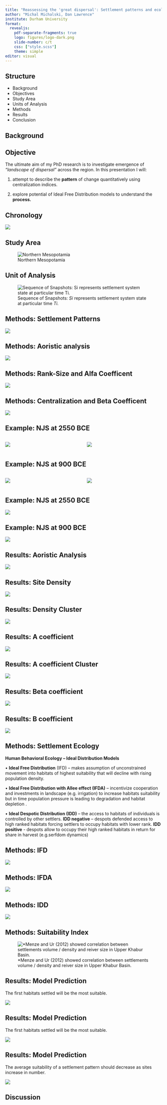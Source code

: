 ```yaml
---
title: "Reassessing the 'great dispersal': Settlement patterns and ecology under later territorial empires in the Northern Fertile Crescent."
author: "Michal Michalski, Dan Lawrence"
institute: Durham University
format:
  revealjs:
    pdf-separate-fragments: true
    logo: figures/logo-dark.png
    slide-number: c/t
    css: ["style.scss"]
    theme: simple
editor: visual
---
```


## Structure

-   Background
-   Objectives
-   Study Area
-   Units of Analysis
-   Methods
-   Results
-   Conclusion

## Background

## Objective

The ultimate aim of my PhD research is to investigate emergence of *"landscape of dispersal"* across the region. In this presentation I will:

1.  attempt to describe the **pattern** of change quantitatively using centralization indices.

2.  explore potential of Ideal Free Distribution models to understand the **process.**

## Chronology

![](figures/chronology.png){fig-align="center"}

## Study Area

![Northern Mesopotamia](figures/study_area.png){fig-align="center"}

## Unit of Analysis

![Sequence of Snapshots: *Si* represents settlement system state at particular time *Ti.*](figures/units_of_analysis.png){fig-align="center"}

## Methods: Settlement Patterns

![](figures/method_framework.png){fig-align="center"}

## Methods: Aoristic analysis

![](figures/method_aoristic.png){fig-align="center"}

## Methods: Rank-Size and Alfa Coefficent

![](figures/method_zipf.png){fig-align="center"}

## Methods: Centralization and Beta Coefficent

![](figures/method_centralization.png){fig-align="center"}

## Example: NJS at 2550 BCE

::: columns
::: {.column width="50%"}
![](figures/njs/njs_histogram_2550BCE.png)
:::

::: {.column width="50%"}
![](figures/njs/njs_ranksize_2550BCE.png)
:::
:::

## Example: NJS at 900 BCE

::: columns
::: {.column width="50%"}
![](figures/njs/njs_histogram_900BCE.png)
:::

::: {.column width="50%"}
![](figures/njs/njs_ranksize_900BCE.png)
:::
:::

## Example: NJS at 2550 BCE

![](figures/njs/centr_plot_2550BCE.png)

## Example: NJS at 900 BCE

![](figures/njs/centrplot_900BCE.png)

## Results: Aoristic Analysis

![](figures/aoristic_count.png){fig-align="center"}

## Results: Site Density

![](figures/density.png){fig-align="center"}

## Results: Density Cluster

![](figures/density_cluster.png){fig-align="center"}

## Results: A coefficient

![](figures/alpha.png){fig-align="center"}

## Results: A coefficient Cluster

![](figures/alpha_cluster.png){fig-align="center"}

## Results: Beta coefficient

![](figures/beta.png){fig-align="center"}

## Results: B coefficient

![](figures/beta_cluster.png){fig-align="center"}

## Methods: Settlement Ecology

**Human Behavioral Ecology -- Ideal Distribution Models**

• **Ideal Free Distribution** (IFD) -- makes assumption of unconstrained movement into habitats of highest suitability that will decline with rising population density.

• **Ideal Free Distribution with Allee effect (IFDA)** -- incentivize cooperation and investments in landscape (e.g. irrigation) to increase habitats suitability but in time population pressure is leading to degradation and habitat depletion .

• **Ideal Despotic Distribution (IDD)** -- the access to habitats of individuals is controlled by other settlers. **IDD negative** -- despots defended access to high ranked habitats forcing settlers to occupy habitats with lower rank. **IDD positive** - despots allow to occupy their high ranked habitats in return for share in harvest (e.g.serfdom dynamics)

## Methods: IFD

![](figures/method_ifd_free.png){fig-align="center"}

## Methods: IFDA

![](figures/method_ifd_allee.png){fig-align="center"}

## Methods: IDD

![](figures/method_ifd_despotic.png){fig-align="center"}

## Methods: Suitability Index

![\*Menze and Ur (2012) showed correlation between settlements volume / density and reiver size in Upper Khabur Basin.](figures/method_suitability.png){fig-align="center"}

## Results: Model Prediction

The first habitats settled will be the most suitable.

![](figures/suitability_over_time.png){fig-align="center"}

## Results: Model Prediction

The first habitats settled will be the most suitable.

![](figures/suitability_by_survey.png){fig-align="center"}

## Results: Model Prediction

The average suitability of a settlement pattern should decrease as sites increase in number.

![](figures/lm_site_count.png){fig-align="center"}


## Discussion
